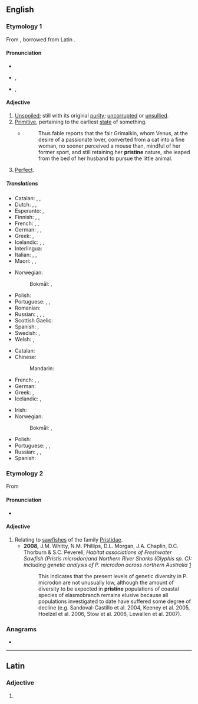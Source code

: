 ==English==

===Etymology 1===
From {{etyl|frm|en}} {{m|frm|pristin}}, borrowed from Latin {{m|la|pristinus}}.

====Pronunciation====
* {{audio|en-us-pristine.ogg|Audio (US)|lang=en}}
* {{IPA|/pɹɪsˈtiːn/|lang=en}}, {{IPA|/pɹɪsˈtaɪn/|lang=en}}
* {{rhymes|iːn|lang=en}}, {{rhymes|aɪn|lang=en}}

====Adjective====
{{en-adj}}

# [[unspoiled|Unspoiled]]; still with its original [[purity]]; [[uncorrupted]] or [[unsullied]].
# [[primitive|Primitive]], pertaining to the earliest [[state]] of something.
#* {{RQ:Fielding Tom Jones}}
#*: Thus fable reports that the fair Grimalkin, whom Venus, at the desire of a passionate lover, converted from a cat into a fine woman, no sooner perceived a mouse than, mindful of her former sport, and still retaining her '''pristine''' nature, she leaped from the bed of her husband to pursue the little animal.
# [[perfect|Perfect]].

=====Translations=====
{{trans-top|unspoiled}}
* Catalan: {{t|ca|primitiu}}, {{t+|ca|primer}}, {{t|ca|pristí}}
* Dutch: {{t+|nl|ongerept}}, {{t+|nl|oorspronkelijk}}, {{t+|nl|onaangeroerd}}
* Esperanto: {{t|eo|antaua}}, {{t+|eo|primitiva}}
* Finnish: {{t+|fi|tahraton}}, {{t+|fi|koskematon}}, {{t|fi|turmeltumaton}}
* French: {{t+|fr|virginal}}, {{t+|fr|immaculé}}, {{t+|fr|parfait}}
* German: {{t+|de|unberührt}}, {{t+|de|jungfräulich}}, {{t+|de|makellos}}
* Greek: {{t+|el|αγνός|m}}, {{t+|el|παρθένος|m}}
* Icelandic: {{t|is|óspilltur|m}}, {{t|is|ósnortinn|m}}, {{t|is|óskemmdur|m}}
* Interlingua: {{t|ia|pristine}}
* Italian: {{t+|it|incontaminato}}, {{t+|it|pristino|m}}, {{t+|it|puro}}
* Maori: {{t|mi|tikitū}}, {{t|mi|toitū}}, {{t|mi|urutapu}}
{{trans-mid}}
* Norwegian:
*: Bokmål: {{t+|nb|urørt}}, {{t|nb|ufordervet}}
* Polish: {{t|pl|dziewiczy, nietknięty}}
* Portuguese: {{t+|pt|virgem}}, {{t|pt|pristino}}, {{t+|pt|imaculado}}
* Romanian: {{t+|ro|virgin}}
* Russian: {{t+|ru|чи́стый|m}}, {{t+|ru|нетро́нутый|m}}, {{t+|ru|неиспо́рченный|m}}, {{t+|ru|де́вственный}} {{qualifier|virginal}}
* Scottish Gaelic: {{t|gd|glan}}
* Spanish: {{t+|es|virgen}}, {{t+|es|prístino}} {{qualifier|deprecated by the RAE}}
* Swedish: {{t|sv|ofördärvad}}, {{t+|sv|ursprunglig}}
* Welsh: {{t+|cy|cyntefig}}, {{t+|cy|gwyryfol}}
{{trans-bottom}}

{{trans-top|pertaining to the earliest state of something}}
* Catalan: {{t|ca|pristí}}
* Chinese:
*: Mandarin: {{t+|cmn|原始|tr=yuánshǐ de|alt=原始的|sc=Hani}}
* French: {{t+|fr|primitif}}, {{t+|fr|antique}}, {{t+|fr|d'origine}}
* German: {{t+|de|ursprünglich}}
* Greek: {{t+|el|αρχαίος|m}}, {{t+|el|πρωτόγονος|m}}
* Icelandic: {{t+|is|upprunalegur|m}}, {{t+|is|upphaflegur|m}}
{{trans-mid}}
* Irish: {{t|ga|cianaosta}}
* Norwegian:
*: Bokmål: {{t+|nb|opprinnelig}}, {{t|nb|opphavelig}}
* Polish: {{t+|pl|pierwotny}}
* Portuguese: {{t+|pt|prisco}}, {{t+|pt|primitivo}}, {{t+|pt|antigo}}
* Russian: {{t+|ru|изнача́льный}}, {{t+|ru|первонача́льный}}, {{t+|ru|первобы́тный}} {{qualifier|primeval}}
* Spanish: {{t+|es|prístino}}
{{trans-bottom}}

===Etymology 2===
From {{etyl|grc|en}} {{m|grc|πρίστης||a saw, one that saws}}

====Pronunciation====
* {{rhymes|aɪn|lang=en}}

====Adjective====
{{en-adj}}

# Relating to [[sawfish]]es of the family [[Pristidae]].
#* '''2008,''' J.M. Whitty, N.M. Phillips, D.L. Morgan, J.A. Chaplin, D.C. Thorburn & S.C. Peverell, ''Habitat associations of Freshwater Sawfish (Pristis microdon)and Northern River Sharks (Glyphis sp. C): including genetic analysis of P. microdon across northern Australia'' [http://www.environment.gov.au/coasts/publications/pubs/freshwater-sawfish-northern-river-shark.pdf]
#*: This indicates that the present levels of genetic diversity in P. microdon are not unusually low, although the amount of diversity to be expected in '''pristine''' populations of coastal species of elasmobranch remains elusive because all populations investigated to date have suffered some degree of decline (e.g. Sandoval-Castillo et al. 2004, Keeney et al. 2005, Hoelzel et al. 2006, Stow et al. 2006, Lewallen et al. 2007).

===Anagrams===
* {{anagrams|en|Petrinis|spiriten}}

----

==Latin==

===Adjective===
{{la-adj-form|pristine}}

# {{inflection of|pristinus||voc|m|s|lang=la}}